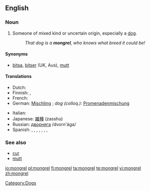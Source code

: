 ==English==

===Noun===
{{en-noun}}

# Someone of mixed kind or uncertain origin, especially a [[dog]].
#: ''That dog is a '''mongrel''', who knows what breed it could be!''

====Synonyms====
*[[bitsa]], [[bitser]] (UK, Aus), [[mutt]]

====Translations====
{{trans-top|someone of mixed kind}}
* Dutch: {{t+|nl|bastaard|m}}
* Finnish: {{t+|fi|rakki}}, {{t+|fi|piski}}
* French: {{t+|fr|batard|m}}
* German: [[Mischling]] {{m}}; ''dog (colloq.):'' [[Promenadenmischung]] {{f}}
{{trans-mid}}
* Italian: {{t+|it|bastardo|m}}
* Japanese: [[雑種]] (zasshu)
* Russian: [[дворняга]] /dvorn'ága/ {{f}}
* Spanish: {{italbrac|mongrel dog}} {{t+|es|cacri|m}} {{italbrac|Venezuela}}, {{t+|es|chucho|m}} {{italbrac|Spain}}, {{t+|es|chusco|m}}{{italbrac|Peru}}, {{t+|es|gozque|m}}{{italbrac|Colombia}}, {{t+|es|PP|m}} {{italbrac|Argentina - pronounced 'pe pe'}}, {{t+|es|quiltro|m}} {{italbrac|Chile}}, {{t+|es|saguate|m}} {{italbrac|Costa Rica}}, {{t+|es|sato|m}} {{italbrac|Puerto Rico}}  
{{trans-bottom}}

===See also===
*[[cur]]
*[[mutt]]

[[Category:Dogs]]

[[io:mongrel]]
[[pl:mongrel]]
[[fi:mongrel]]
[[ta:mongrel]]
[[te:mongrel]]
[[vi:mongrel]]
[[zh:mongrel]]
